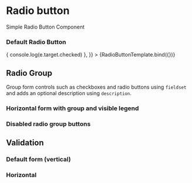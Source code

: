 


<Meta title="Components/Form/RadioButton" component={RadioButton}/>

# Radio button

Simple Radio Button Component

### Default Radio Button

<Canvas>
  <Story
    name="RadioButton"
    parameters={{
      componentIds: ['component-radiobutton']
    }}
    args={{
      label: 'Radio Button',
      value: 'Button value',
      onChange: (e) => {
        console.log(e.target.checked)
      },
    }}
  >
    {RadioButtonTemplate.bind({})}
  </Story>
</Canvas>

## Radio Group

Group form controls such as checkboxes and radio buttons using `fieldset` and adds an optional description using `description`.

<Canvas>
  <form>
    <RadioGroup label="Radio group" labelInformation="Radio group description">
      <RadioButton label="Radio button one" name="name" value="button1"/>
      <RadioButton label="Radio button two" name="name" value="button2"/>
    </RadioGroup>
  </form>
</Canvas>

### Horizontal form with group and visible legend

<Canvas>
  <form className="horizontal">
    <RadioGroup label="Radio group" labelInformation="Radio group description">
      <RadioButton label="Radio button one" name="name" value="button1"/>
      <RadioButton label="Radio button two" name="name" value="button2"/>
    </RadioGroup>
  </form>
</Canvas>

### Disabled radio group buttons

<Canvas>
  <form>
    <RadioGroup label="Radio group" labelInformation="Radio group description">
      <RadioButton label="Normal one" name="name" value="button1"/>
      <RadioButton label="Normal two" name="name" value="button2"/>
      <RadioButton label="Disabled one" name="name" value="button3" disabled/>
      <RadioButton label="Disabled two" name="name" value="button4" disabled/>
      <RadioButton label="Disabled three" name="name" value="button5" disabled/>
    </RadioGroup>
  </form>
</Canvas>

## Validation

### Default form (vertical)

<Canvas>
  <form>
    <RadioGroup label="Radio group" labelInformation="Radio group description"
                validator={{message: 'neutral', indicator: 'info'}}>
      <RadioButton name="name1" label="Normal one" value="button1"/>
      <RadioButton name="name1" label="Normal two" value="button2"/>
    </RadioGroup>
    <RadioGroup label="Valid radio group" labelInformation="Radio group description"
                validator={{message: 'valid', indicator: 'success'}}>
      <RadioButton name="name2" label="Valid one" value="button1"/>
      <RadioButton name="name2" label="RaValid two" value="button2"/>
    </RadioGroup>
    <RadioGroup label="Invalid radio group" labelInformation="Radio group description"
                validator={{message: 'Invalid', indicator: 'error'}}>
      <RadioButton name="name3" label="Invalid one" value="button1"/>
      <RadioButton name="name3" label="Invalid two" value="button2"/>
    </RadioGroup>
  </form>
</Canvas>

### Horizontal

<Canvas>
  <RadioGroup label="Valid radio group"
              labelInformation="Radio group description"
              horizontal>
    <RadioButton name="name" label="One" value="button1"/>
    <RadioButton name="name" label="Two" value="button2"/>
  </RadioGroup>
  <RadioGroup label="Invalid radio group" labelInformation="Radio group description"
              validator={{message: 'Invalid', indicator: 'error'}}
              horizontal>
    <RadioButton name="name1" label="One" value="button1"/>
    <RadioButton name="name1" label="Two" value="button2"/>
  </RadioGroup>
</Canvas>

<ArgsTable of={RadioButton}/>
